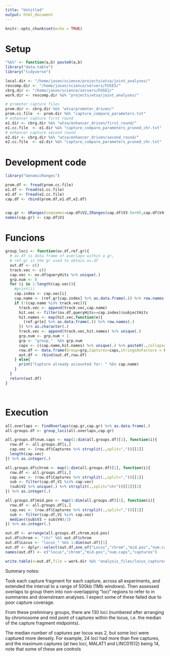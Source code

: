 ```yaml
---
title: "Untitled"
output: html_document
---
```


```r
knitr::opts_chunk$set(echo = TRUE)
```

# Setup 

```r

"%&%" <- function(a,b) paste0(a,b)
library("data.table")
library("tidyverse")

local.dir <- "/home/jason/science/projects/wtsa/joint_analyses/"
rescomp.dir <- "/home/jason/science/servers/FUSE5/"
cbrg.dir <- "/home/jason/science/servers/FUSE2/"
work.dir <- rescomp.dir %&% "projects/wtsa/joint_analyses/"

```



```r

# promoter capture files 
prom.dir <- cbrg.dir %&% "wtsa/promoter_driven/"
prom.cc.file  <- prom.dir %&% "capture_compare_parameters.txt"
# enhancer capture first round  
e1.dir <- cbrg.dir %&% "wtsa/enhancer_driven/first_round/"
e1.cc.file  <- e1.dir %&% "capture_compare_parameters_pruned_chr.txt"
# enhancer capture second round  
e2.dir <- cbrg.dir %&% "wtsa/enhancer_driven/second_round/"
e2.cc.file  <- e2.dir %&% "capture_compare_parameters_pruned_chr.txt"

```


# Development code 

```r

library("GenomicRanges")

prom.df <- fread(prom.cc.file)
e1.df <- fread(e1.cc.file)
e2.df <- fread(e2.cc.file)
cap.df <- rbind(prom.df,e1.df,e2.df)


cap.gr <- GRanges(seqnames=cap.df$V2,IRanges(cap.df$V3-5e+05,cap.df$V4+5e+05))
names(cap.gr) <- cap.df$V1


```

# Funcions

```r

group_loci <- function(ov.df,ref.gr){
  # ov.df is data frame of overlaps within a gr, 
  # ref.gr is the gr used to obtain ov.df
  out.df <- c()
  track.vec <- c()
  cap.vec <- ov.df$queryHits %>% unique(.)
  grp.num <- 0
  for (i in 1:length(cap.vec)){
    #print(i)
    cap.index <- cap.vec[i]
    cap.name <- (ref.gr[cap.index] %>% as.data.frame(.)) %>% row.names(.)
    if (!(cap.name %in% track.vec)){
      track.vec <- append(track.vec,cap.name)
      hit.vec <- filter(ov.df,queryHits==cap.index)$subjectHits
      hit.names <- map(hit.vec,function(e){
        (ref.gr[e] %>% as.data.frame(.)) %>% row.names(.)
      }) %>% as.character(.)
      track.vec <- append(track.vec,hit.names) %>% unique(.)
      grp.num <- grp.num + 1 
      grp <- "group_"  %&% grp.num
      caps <- c(cap.name,hit.names) %>% unique(.) %>% paste0(.,collapse=",")
      row.df <- data.frame(Group=grp,Captures=caps,stringsAsFactors = F)
      out.df <- rbind(out.df,row.df)
    } else{
      print("Capture already accounted for: " %&% cap.name)
    }
  }
  return(out.df)
}




```


# Execution

```r

all.overlaps <- findOverlaps(cap.gr,cap.gr) %>% as.data.frame(.)
all.groups.df <- group_loci(all.overlaps,cap.gr)

all.groups.df$num.caps <- map(1:dim(all.groups.df)[1], function(i){
  row.df <- all.groups.df[i,]
  cap.vec <- (row.df$Captures %>% strsplit(.,split=","))[[1]]
  length(cap.vec)
}) %>% as.integer(.)

all.groups.df$chrom <- map(1:dim(all.groups.df)[1], function(i){
  row.df <- all.groups.df[i,]
  cap.vec <- (row.df$Captures %>% strsplit(.,split=","))[[1]]
  sub <- filter(cap.df,V1 %in% cap.vec)
  (sub$V2 %>% unique(.) %>% strsplit(.,split="chr"))[[1]][2]
}) %>% as.integer(.)

all.groups.df$mid.pos <- map(1:dim(all.groups.df)[1], function(i){
  row.df <- all.groups.df[i,]
  cap.vec <- (row.df$Captures %>% strsplit(.,split=","))[[1]]
  sub <- filter(cap.df,V1 %in% cap.vec)
  median((sub$V3 + sub$V4)/2)
}) %>% as.integer(.)

out.df <- arrange(all.groups.df,chrom,mid.pos)
out.df$chrom <- "chr" %&% out.df$chrom
out.df$Locus <- "locus_" %&% 1:dim(out.df)[1]
out.df <- dplyr::select(out.df,one_of("Locus","chrom","mid.pos","num.caps","Captures"))
names(out.df) <- c("locus","chrom","mid.pos","num.caps","captures")

write.table(x=out.df,file = work.dir %&% "analysis_files/locus_captures.txt",sep="\t",quote=F,row.names=F)

```


Summary notes: 

Took each capture fragment for each capture, across all experiments, and extended the interval to a range of 500kb (1Mb windows). Then assessed overlaps to group them into non-overlapping "loci" regions to refer to in summaries and downstream analyses. I expect some of these failed due to poor capture coverage. 

From these preliminary groups, there are 130 loci (numbered after arranging by chromosome and mid point of captures within the locus, i.e. the median of the capture fragment midpoints). 

The median number of captures per locus was 2, but some loci were captured more densely. For example, 24 loci had more than five captures, and the maximum captures (at two loci, MALAT1 and LINC01512) being 14, note that some of these are controls 





